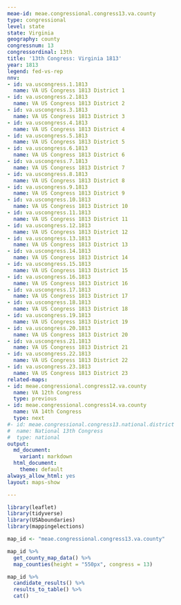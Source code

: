 ```yaml
---
meae-id: meae.congressional.congress13.va.county
type: congressional
level: state
state: Virginia
geography: county
congressnum: 13
congressordinal: 13th
title: '13th Congress: Virginia 1813'
year: 1813
legend: fed-vs-rep
nnv:
- id: va.uscongress.1.1813
  name: VA US Congress 1813 District 1
- id: va.uscongress.2.1813
  name: VA US Congress 1813 District 2
- id: va.uscongress.3.1813
  name: VA US Congress 1813 District 3
- id: va.uscongress.4.1813
  name: VA US Congress 1813 District 4
- id: va.uscongress.5.1813
  name: VA US Congress 1813 District 5
- id: va.uscongress.6.1813
  name: VA US Congress 1813 District 6
- id: va.uscongress.7.1813
  name: VA US Congress 1813 District 7
- id: va.uscongress.8.1813
  name: VA US Congress 1813 District 8
- id: va.uscongress.9.1813
  name: VA US Congress 1813 District 9
- id: va.uscongress.10.1813
  name: VA US Congress 1813 District 10
- id: va.uscongress.11.1813
  name: VA US Congress 1813 District 11
- id: va.uscongress.12.1813
  name: VA US Congress 1813 District 12
- id: va.uscongress.13.1813
  name: VA US Congress 1813 District 13
- id: va.uscongress.14.1813
  name: VA US Congress 1813 District 14
- id: va.uscongress.15.1813
  name: VA US Congress 1813 District 15
- id: va.uscongress.16.1813
  name: VA US Congress 1813 District 16
- id: va.uscongress.17.1813
  name: VA US Congress 1813 District 17
- id: va.uscongress.18.1813
  name: VA US Congress 1813 District 18
- id: va.uscongress.19.1813
  name: VA US Congress 1813 District 19
- id: va.uscongress.20.1813
  name: VA US Congress 1813 District 20
- id: va.uscongress.21.1813
  name: VA US Congress 1813 District 21
- id: va.uscongress.22.1813
  name: VA US Congress 1813 District 22
- id: va.uscongress.23.1813
  name: VA US Congress 1813 District 23
related-maps:
- id: meae.congressional.congress12.va.county
  name: VA 12th Congress
  type: previous
- id: meae.congressional.congress14.va.county
  name: VA 14th Congress
  type: next
#- id: meae.congressional.congress13.national.district
#  name: National 13th Congress
#  type: national
output:
  md_document:
    variant: markdown
  html_document:
    theme: default
always_allow_html: yes
layout: maps-show

---
```


```r
library(leaflet)
library(tidyverse)
library(USAboundaries)
library(mappingelections)

map_id <- "meae.congressional.congress13.va.county"
```

<div class="map">

```r
map_id %>%
  get_county_map_data() %>%
  map_counties(height = "550px", congress = 13)
```

</div>

<div class="results-table">

```r
map_id %>%
  candidate_results() %>%
  results_to_table() %>%
  cat()
```

</div>
